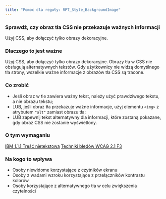 ```yaml
---
title: "Pomoc dla reguły: RPT_Style_BackgroundImage"
---
```


<div className="toolHelp">
<Row>
<Column colLg={16} colMd={8} colSm={4} className="toolHead">

### Sprawdź, czy obraz tła CSS nie przekazuje ważnych informacji

<div id="locLevel"></div>

Użyj CSS, aby dołączyć tylko obrazy dekoracyjne.

</Column>
</Row>
<Row>
<Column colLg={11} colMd={5} colSm={4} className="toolMain">

### Dlaczego to jest ważne

Użyj CSS, aby dołączyć tylko obrazy dekoracyjne. Obrazy tła w CSS nie obsługują alternatywnych tekstów. Gdy użytkownicy nie widzą domyślnego tła strony, wszelkie ważne informacje z obrazów tła CSS są tracone.

<div id="locSnippet"></div>

### Co zrobić

* Jeśli obraz w tle zawiera ważny tekst, należy użyć prawdziwego tekstu, a nie obrazu tekstu;
* LUB, jeśli obraz tła przekazuje ważne informacje, użyj elementu `<img>` z atrybutem `"alt"` zamiast obrazu tła;
* LUB zapewnij tekst alternatywny dla informacji, które zostaną pokazane, gdy obraz CSS nie zostanie wyświetlony.

</Column>
<Column colLg={5} colMd={3} colSm={4} className="toolLeft">

### O tym wymaganiu

[IBM 1.1.1 Treść nietekstowa](https://www.ibm.com/able/guidelines/ci162/non_text_content.html)
[Techniki błędów WCAG 2.1 F3](https://www.w3.org/WAI/WCAG21/Techniques/failures/F3)

### Na kogo to wpływa

* Osoby niewidome korzystające z czytników ekranu
* Osoby z wadami wzroku korzystające z przełączników kontrastu kolorów
* Osoby korzystające z alternatywnego tła w celu zwiększenia czytelności

</Column>
</Row>
</div>


